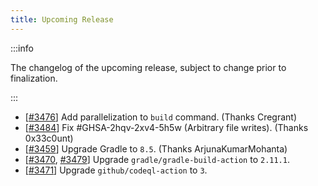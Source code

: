 ```yaml
---
title: Upcoming Release
---
```


:::info

The changelog of the upcoming release, subject to change prior to finalization.

:::

- [[#3476](https://github.com/iBotPeaches/Apktool/pull/3476)] Add parallelization to `build` command. (Thanks Cregrant)
- [[#3484](https://github.com/iBotPeaches/Apktool/pull/3484)] Fix #GHSA-2hqv-2xv4-5h5w (Arbitrary file writes). (Thanks 0x33c0unt)
- [[#3459](https://github.com/iBotPeaches/Apktool/pull/3459)] Upgrade Gradle to `8.5`. (Thanks ArjunaKumarMohanta)
- [[#3470](https://github.com/iBotPeaches/Apktool/pull/3470), [#3479](https://github.com/iBotPeaches/Apktool/pull/3479)] Upgrade `gradle/gradle-build-action` to `2.11.1`.
- [[#3471](https://github.com/iBotPeaches/Apktool/pull/3471)] Upgrade `github/codeql-action` to `3`.
